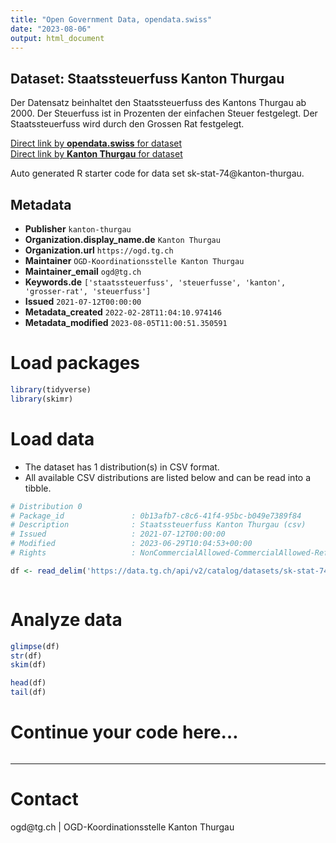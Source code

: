 ```yaml
---
title: "Open Government Data, opendata.swiss"
date: "2023-08-06"
output: html_document
---
```


## Dataset: Staatssteuerfuss Kanton Thurgau

Der Datensatz beinhaltet den Staatssteuerfuss des Kantons Thurgau ab 2000. Der Steuerfuss ist in Prozenten der einfachen Steuer festgelegt. Der Staatssteuerfuss wird durch den Grossen Rat festgelegt.

[Direct link by **opendata.swiss** for dataset](https://opendata.swiss/de/dataset/staatssteuerfuss-kanton-thurgau)<br>
[Direct link by **Kanton Thurgau** for dataset](https://data.tg.ch/explore/dataset/sk-stat-74/)

Auto generated R starter code for data set sk-stat-74@kanton-thurgau.

## Metadata

- **Publisher** `kanton-thurgau`
- **Organization.display_name.de** `Kanton Thurgau`
- **Organization.url** `https://ogd.tg.ch`
- **Maintainer** `OGD-Koordinationsstelle Kanton Thurgau`
- **Maintainer_email** `ogd@tg.ch`
- **Keywords.de** `['staatssteuerfuss', 'steuerfusse', 'kanton', 'grosser-rat', 'steuerfuss']`
- **Issued** `2021-07-12T00:00:00`
- **Metadata_created** `2022-02-28T11:04:10.974146`
- **Metadata_modified** `2023-08-05T11:00:51.350591`


# Load packages

```r

library(tidyverse)
library(skimr)

```

# Load data

-   The dataset has 1 distribution(s) in CSV format.
-   All available CSV distributions are listed below and can be read into a tibble.

```r

# Distribution 0
# Package_id               : 0b13afb7-c8c6-41f4-95bc-b049e7389f84
# Description              : Staatssteuerfuss Kanton Thurgau (csv)
# Issued                   : 2021-07-12T00:00:00
# Modified                 : 2023-06-29T10:04:53+00:00
# Rights                   : NonCommercialAllowed-CommercialAllowed-ReferenceRequired

df <- read_delim('https://data.tg.ch/api/v2/catalog/datasets/sk-stat-74/exports/csv')



```

# Analyze data

```r

glimpse(df)
str(df)
skim(df)

head(df)
tail(df)

```

# Continue your code here...

```r

```

------------------------------------------------------------------------

# Contact

ogd@tg.ch | OGD-Koordinationsstelle Kanton Thurgau
